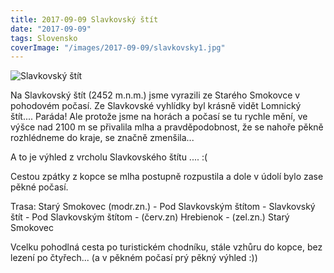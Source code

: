 ```yaml
---
title: 2017-09-09 Slavkovský štít
date: "2017-09-09"
tags: Slovensko
coverImage: "/images/2017-09-09/slavkovsky1.jpg"
---
```



<div className="flex justify-center pb-2">
  <Image
    src="/images/2017-09-09/slavkovsky5.jpg"
    alt="Slavkovský štít"
    width={1024}
    height={413}
  />
</div>

Na Slavkovský štít (2452 m.n.m.) jsme vyrazili ze Starého Smokovce v pohodovém počasí. Ze Slavkovské vyhlídky byl krásně vidět Lomnický štít.... Paráda! Ale protože jsme na horách a počasí se tu rychle mění, ve výšce nad 2100 m se přivalila mlha a pravděpodobnost, že se nahoře pěkně rozhlédneme do kraje, se značně zmenšila...

<CustomImage
  src="/images/2017-09-09/slavkovsky1.jpg"
  alt="Slavkovský štít"
  size="horizontalLarge"
/>

<CustomImage
  src="/images/2017-09-09/slavkovsky2.jpg"
  alt="Slavkovský štít"
  size="horizontalLarge"
/>

A to je výhled z vrcholu Slavkovského štítu .... :(

<CustomImage
  src="/images/2017-09-09/slavkovsky8.jpg"
  alt="Slavkovský štít"
  size="horizontalLarge"
/>

<CustomImage
  src="/images/2017-09-09/slavkovsky7.jpg"
  alt="Slavkovský štít"
  size="horizontalLarge"
/>

Cestou zpátky z kopce se mlha postupně rozpustila a dole v údolí bylo zase pěkné počasí.

<CustomImage
  src="/images/2017-09-09/slavkovsky9.jpg"
  alt="Slavkovský štít"
  size="horizontalLarge"
/>

<CustomImage
  src="/images/2017-09-09/slavkovsky6.jpg"
  alt="Slavkovský štít"
  size="horizontalLarge"
/>

<CustomImage
  src="/images/2017-09-09/slavkovsky3.jpg"
  alt="Slavkovský štít"
  size="horizontalLarge"
/>

Trasa: Starý Smokovec (modr.zn.) - Pod Slavkovským štítom - Slavkovský štít - Pod Slavkovským štítom - (červ.zn) Hrebienok - (zel.zn.) Starý Smokovec

Vcelku pohodlná cesta po turistickém chodníku, stále vzhůru do kopce, bez lezení po čtyřech... (a v pěkném počasí prý pěkný výhled :))
